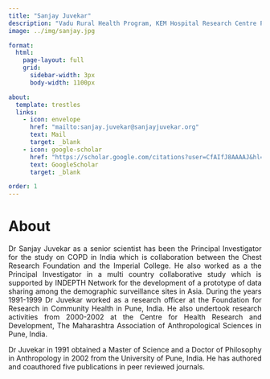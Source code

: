 ```yaml
---
title: "Sanjay Juvekar"
description: "Vadu Rural Health Program, KEM Hospital Research Centre Pune"
image: ../img/sanjay.jpg

format: 
  html:
    page-layout: full
    grid:
      sidebar-width: 3px
      body-width: 1100px

about: 
  template: trestles
  links: 
    - icon: envelope
      href: "mailto:sanjay.juvekar@sanjayjuvekar.org"
      text: Mail
      target: _blank
    - icon: google-scholar
      href: "https://scholar.google.com/citations?user=CfAIfJ8AAAAJ&hl=en"
      text: GoogleScholar
      target: _blank

order: 1
---
```


# About

::: {style="text-align: justify"}
Dr Sanjay Juvekar as a senior scientist has been the Principal Investigator for the study on COPD in India which is collaboration between the Chest Research Foundation and the Imperial College. He also worked as a the Principal Investigator in a multi country collaborative study which is supported by INDEPTH Network for the development of a prototype of data sharing among the demographic surveillance sites in Asia. During the years 1991-1999 Dr Juvekar worked as a research officer at the Foundation for Research in Community Health in Pune, India. He also undertook research activities from 2000-2002 at the Centre for Health Research and Development, The Maharashtra Association of Anthropological Sciences in Pune, India.

Dr Juvekar in 1991 obtained a Master of Science and a Doctor of Philosophy in Anthropology in 2002 from the University of Pune, India. He has authored and coauthored five publications in peer reviewed journals.
:::
